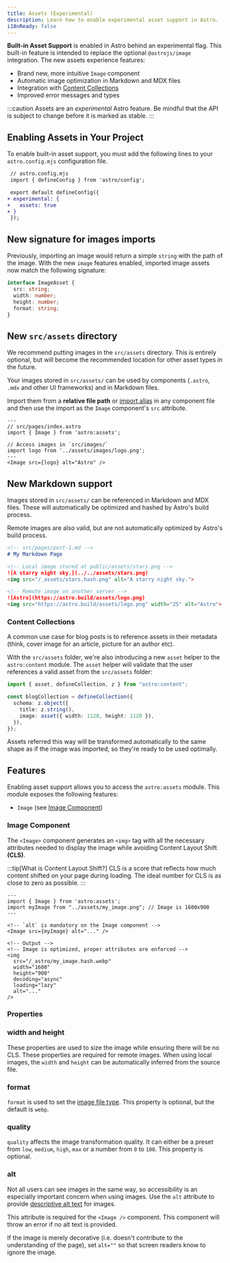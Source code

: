 ```yaml
---
title: Assets (Experimental)
description: Learn how to enable experimental asset support in Astro.
i18nReady: false
---
```


**Built-in Asset Support** is enabled in Astro behind an experimental flag. This built-in feature is intended to replace the optional `@astrojs/image` integration. The new assets experience features:

- Brand new, more intuitive `Image` component
- Automatic image optimization in Markdown and MDX files
- Integration with [Content Collections](./content-collections/)
- Improved error messages and types

:::caution
Assets are an _experimental_ Astro feature. Be mindful that the API is subject to change before it is marked as stable.
:::

## **Enabling Assets in Your Project**

To enable built-in asset support, you must add the following lines to your `astro.config.mjs` configuration file.

```diff
 // astro.config.mjs
 import { defineConfig } from 'astro/config';

 export default defineConfig({
+ experimental: {
+   assets: true
+ }
 });
```

## New signature for images imports

Previously, importing an image would return a simple `string` with the path of the image. With the new `image` features enabled, imported image assets now match the following signature:

```ts
interface ImageAsset {
  src: string;
  width: number;
  height: number;
  format: string;
}
```

## New `src/assets` directory

We recommend putting images in the `src/assets` directory. This is entirely optional, but will become the recommended location for other asset types in the future.

Your images stored in `src/assets/` can be used by components (`.astro`, `.mdx` and other UI frameworks) and in Markdown files. 

Import them from a **relative file path** or [import alias](/en/guides/aliases/) in any component file and then use the import as the `Image` component's `src` attribute.

```astro
---
// src/pages/index.astro
import { Image } from 'astro:assets';

// Access images in `src/images/`
import logo from '../assets/images/logo.png';
---
<Image src={logo} alt="Astro" />
```

## New Markdown support

Images stored in `src/assets/` can be referenced in Markdown and MDX files. These will automatically be optimized and hashed by Astro's build process.

Remote images are also valid, but are not automatically optimized by Astro's build process.

```md
<!-- src/pages/post-1.md -->
# My Markdown Page

<!-- Local image stored at public/assets/stars.png -->
![A starry night sky.](../../assets/stars.png)
<img src="/_assets/stars.hash.png" alt="A starry night sky.">

<!-- Remote image on another server -->
![Astro](https://astro.build/assets/logo.png)
<img src="https://astro.build/assets/logo.png" width="25" alt="Astro">
```

### Content Collections

A common use case for blog posts is to reference assets in their metadata (think, cover image for an article, picture for an author etc).

With the `src/assets` folder, we're also introducing a new `asset` helper to the `astro:content` module. The `asset` helper will validate that the user references a valid asset from the `src/assets` folder:

```ts
import { asset, defineCollection, z } from "astro:content";

const blogCollection = defineCollection({
  schema: z.object({
    title: z.string(),
    image: asset({ width: 1120, height: 1120 }),
  }),
});
```

Assets referred this way will be transformed automatically to the same shape as if the image was imported, so they're ready to be used optimally.

## Features

Enabling asset support allows you to access the `astro:assets` module. This module exposes the following features:

- `Image` (see [Image Component](#image-component))

### Image Component

The `<Image>` component generates an `<img>` tag with all the necessary attributes needed to display the image while avoiding Content Layout Shift **(CLS)**.

:::tip[What is Content Layout Shift?]
CLS is a score that reflects how much content shifted on your page during loading. The ideal number for CLS is as close to zero as possible.
:::

```astro
---
import { Image } from 'astro:assets';
import myImage from "../assets/my_image.png"; // Image is 1600x900
---

<!-- `alt` is mandatory on the Image component -->
<Image src={myImage} alt="..." />
```

```astro
<!-- Output -->
<!-- Image is optimized, proper attributes are enforced -->
<img
  src="/_astro/my_image.hash.webp"
  width="1600"
  height="900"
  decoding="async"
  loading="lazy"
  alt="..."
/>
```

### Properties

### width and height

These properties are used to size the image while ensuring there will be no CLS. These properties are required for remote images. When using local images, the `width` and `height` can be automatically inferred from the source file.

### format

`format` is used to set the [image file type](https://developer.mozilla.org/en-US/docs/Web/Media/Formats/Image_types#common_image_file_types). This property is optional, but the default is `webp`.

### quality

`quality` affects the image transformation quality. It can either be a preset from `low`, `medium`, `high`, `max` or a number from `0` to `100`. This property is optional.

### alt

Not all users can see images in the same way, so accessibility is an especially important concern when using images. Use the `alt` attribute to provide [descriptive alt text](https://www.w3.org/WAI/tutorials/images/) for images. 

This attribute is required for the `<Image />` component. This component will throw an error if no alt text is provided.

If the image is merely decorative (i.e. doesn't contribute to the understanding of the page), set `alt=""` so that screen readers know to ignore the image.
